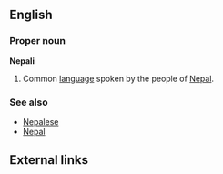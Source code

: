 == English ==

===Proper noun===

'''Nepali'''
# Common [[language]] spoken by the people of [[Nepal]].

===See also===

* [[Nepalese]]
* [[Nepal]]
==External links==
{{interwiktionary|code=ne}}
